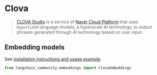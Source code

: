 # Clova

>[CLOVA Studio](https://api.ncloud-docs.com/docs/ai-naver-clovastudio-summary) is a service 
> of [Naver Cloud Platform](https://www.ncloud.com/) that uses `HyperCLOVA` language models, 
> a hyperscale AI technology, to output phrases generated through AI technology based on user input.


## Embedding models

See [installation instructions and usage example](/docs/integrations/text_embedding/clova).

```python
from langchain_community.embeddings import ClovaEmbeddings
```
